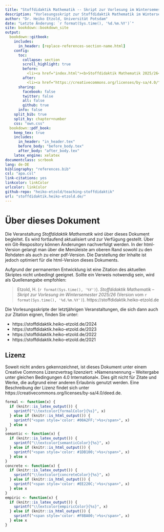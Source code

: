 ```yaml
---
title: "Stoffdidaktik Mathematik -- Skript zur Vorlesung im Wintersemester 2025/26"
description: "Vorlesungsskript zur Stoffdidaktik Mathematik im Wintersemester 2025/26 an der Universität Potsdam bei Dr. Heiko Etzold"
author: "Dr. Heiko Etzold, Universität Potsdam"
date: "Letzte Änderung: `r format(Sys.time(), '%d.%m.%Y')`"
site: bookdown::bookdown_site
output:
  bookdown::gitbook:
    includes:
      in_header: [replace-references-section-name.html]
    config:
      toc:
        collapse: section 
        scroll_highlight: true
        before: 
          <li><a href="index.html"><b>Stoffdidaktik Mathematik 2025/26</b></a></li>
        after:
          <li><a href="https://creativecommons.org/licenses/by-sa/4.0/" style="display:inline;"><img style="vertical-align:middle;" src="pictures/by-sa.png" height="20px"/></a>Heiko Etzold, 2025</li>
      sharing:
        facebook: false
        twitter: false
        all: false
        github: true
      info: false
    split_bib: true
    split_by: chapter+number
    css: "own.css"
  bookdown::pdf_book:
    keep_tex: true
    includes:
      in_header: "in_header.tex"
      before_body: "before_body.tex"
      after_body: "after_body.tex"
    latex_engine: xelatex
documentclass: scrbook
lang: de-DE
bibliography: "references.bib"
csl: "apa.csl"
link-citations: yes
linkcolor: linkColor
urlcolor: linkColor
github-repo: "heiko-etzold/teaching-stoffdidaktik"
url: "stoffdidaktik.heiko-etzold.de/"
---
```


# Über dieses Dokument {#index -}

Die Veranstaltung *Stoffdidaktik Mathematik* wird über dieses Dokument begleitet. Es wird fortlaufend aktualisiert und zur Verfügung gestellt. Über ein Git-Respository können Änderungen nachverfolgt werden. 
In der html-Version gelangt man über die Menüleiste am oberen Rand sowohl zu den Rohdaten als auch zu einer pdf-Version. Die Darstellung der Inhalte ist jedoch optimiert für die html-Version dieses Dokuments. 

Aufgrund der permanenten Entwicklung ist eine Zitation des aktuellen Skriptes nicht unbedingt geeignet. Sollte ein Verweis notwendig sein, wird als Quellenangabe empfohlen: 

> Etzold, H. (`r format(Sys.time(), '%Y')`). *Stoffdidaktik Mathematik -- Skript zur Vorlesung im Wintersemester 2025/26* (Version vom `r format(Sys.time(), '%d.%m.%Y')`). https://stoffdidaktik.heiko-etzold.de

Die Vorlesungsskripte der letztjährigen Veranstaltungen, die sich dann auch zur Zitation eignen, finden Sie unter:

- https://stoffdidaktik.heiko-etzold.de/2024
- https://stoffdidaktik.heiko-etzold.de/2023
- https://stoffdidaktik.heiko-etzold.de/2022
- https://stoffdidaktik.heiko-etzold.de/2021


## Lizenz {.unnumbered .unlisted}
Soweit nicht anders gekennzeichnet, ist dieses Dokument unter einem Creative Commons Lizenzvertrag lizenziert: »Namensnennung – Weitergabe unter gleichen Bedingungen 4.0 International«. Dies gilt nicht für Zitate und Werke, die aufgrund einer anderen Erlaubnis genutzt werden.
Eine Beschreibung der Lizenz findet sich unter https://creativecommons.org/licenses/by-sa/4.0/deed.de.

<!-- Ausgenommen von der CC-BY-SA-Lizenz sind insbesondere die Abbildungen \@ref(fig:FreudenthalWinkel), \@ref(fig:FreudenthalWinkelSpiegeln), \@ref(fig:GVverinnerlichen)<!--, \@ref(fig:Tiergehege), \@ref(fig:FlaecheEinheiten), und \@ref(fig:Etappen)<!--, \@ref(fig:Musterfolge), \@ref(fig:Grenzwert), \@ref(fig:Mittelsenkrechte), \@ref(fig:Modelle) und \@ref(fig:Prozessbetrachtung) -- diese werden im Sinne des Zitaterechts ([§ 51 UrhG](https://www.gesetze-im-internet.de/urhg/__51.html)) verwendet. -->




```r
formal <- function(x) {
  if (knitr::is_latex_output()) {
    sprintf("\\textcolor{formalColor}{%s}", x)
  } else if (knitr::is_html_output()) {
    sprintf("<span style='color: #00A2FF;'>%s</span>", x)
  } else x
}
semantic <- function(x) {
  if (knitr::is_latex_output()) {
    sprintf("\\textcolor{semanticColor}{%s}", x)
  } else if (knitr::is_html_output()) {
    sprintf("<span style='color: #1DB100;'>%s</span>", x)
  } else x
}
concrete <- function(x) {
  if (knitr::is_latex_output()) {
    sprintf("\\textcolor{concreteColor}{%s}", x)
  } else if (knitr::is_html_output()) {
    sprintf("<span style='color: #EE220C;'>%s</span>", x)
  } else x
}
empiric <- function(x) {
  if (knitr::is_latex_output()) {
    sprintf("\\textcolor{empiricColor}{%s}", x)
  } else if (knitr::is_html_output()) {
    sprintf("<span style='color: #F8BA00;'>%s</span>", x)
  } else x
}
```


